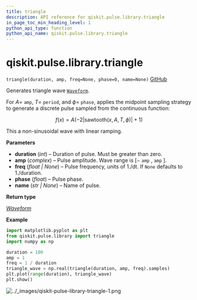```yaml
---
title: triangle
description: API reference for qiskit.pulse.library.triangle
in_page_toc_min_heading_level: 1
python_api_type: function
python_api_name: qiskit.pulse.library.triangle
---
```


<span id="qiskit-pulse-library-triangle" />

# qiskit.pulse.library.triangle

<span id="qiskit.pulse.library.triangle" />

`triangle(duration, amp, freq=None, phase=0, name=None)` [GitHub](https://github.com/qiskit/qiskit/tree/stable/0.24/qiskit/pulse/library/discrete.py "view source code")

Generates triangle wave [`Waveform`](qiskit.pulse.library.Waveform "qiskit.pulse.library.Waveform").

For $A=$ `amp`, $T=$ `period`, and $\phi=$ `phase`, applies the midpoint sampling strategy to generate a discrete pulse sampled from the continuous function:

$$
f(x) = A \left(-2\left|\text{sawtooth}(x, A, T, \phi)\right| + 1\right)
$$

This a non-sinusoidal wave with linear ramping.

**Parameters**

*   **duration** (*int*) – Duration of pulse. Must be greater than zero.
*   **amp** (*complex*) – Pulse amplitude. Wave range is $[-$ `amp` $,$ `amp` $]$.
*   **freq** (*float | None*) – Pulse frequency, units of 1./dt. If `None` defaults to 1./duration.
*   **phase** (*float*) – Pulse phase.
*   **name** (*str | None*) – Name of pulse.

**Return type**

[*Waveform*](qiskit.pulse.library.Waveform "qiskit.pulse.library.waveform.Waveform")

**Example**

```python
import matplotlib.pyplot as plt
from qiskit.pulse.library import triangle
import numpy as np

duration = 100
amp = 1
freq = 1 / duration
triangle_wave = np.real(triangle(duration, amp, freq).samples)
plt.plot(range(duration), triangle_wave)
plt.show()
```

![../\_images/qiskit-pulse-library-triangle-1.png](/images/api/qiskit/0.43/qiskit-pulse-library-triangle-1.png)

